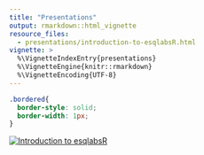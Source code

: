 ```yaml
---
title: "Presentations"
output: rmarkdown::html_vignette
resource_files: 
  - presentations/introduction-to-esqlabsR.html
vignette: >
  %\VignetteIndexEntry{presentations}
  %\VignetteEngine{knitr::rmarkdown}
  %\VignetteEncoding{UTF-8}
---
```


```css
.bordered{
  border-style: solid;
  border-width: 1px;
}
```


<div class="bordered">

[![Introduction to esqlabsR](presentations/introduction-to-esqlabsR-miniature.png)](presentations/introduction-to-esqlabsR.html)

</div>


